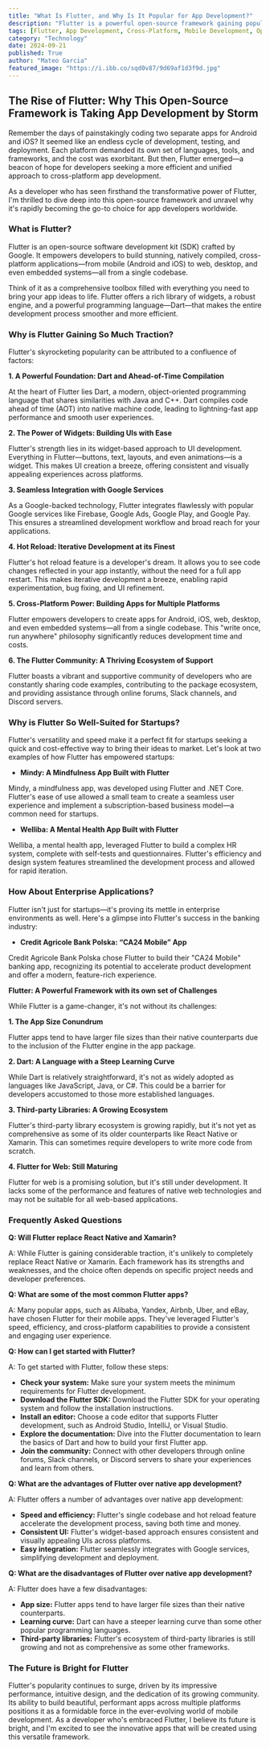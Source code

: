 ```yaml
---
title: "What Is Flutter, and Why Is It Popular for App Development?"
description: "Flutter is a powerful open-source framework gaining popularity for cross-platform app development. This post explains what Flutter is, its key features, why it's becoming a favorite, and how it benefits startups and enterprises. We also discuss its challenges and answer frequently asked questions."
tags: [Flutter, App Development, Cross-Platform, Mobile Development, Open Source, Dart, UI Design, Google, Software Development, Mobile Apps, Web Development, Startup, Enterprise, Framework, Technology, Programming]
category: "Technology"
date: 2024-09-21
published: True
author: "Mateo Garcia"
featured_image: "https://i.ibb.co/sqd0v87/9d69af1d3f9d.jpg"
---
```


## The Rise of Flutter: Why This Open-Source Framework is Taking App Development by Storm

Remember the days of painstakingly coding two separate apps for Android and iOS? It seemed like an endless cycle of development, testing, and deployment. Each platform demanded its own set of languages, tools, and frameworks, and the cost was exorbitant.  But then, Flutter emerged—a beacon of hope for developers seeking a more efficient and unified approach to cross-platform app development.

As a developer who has seen firsthand the transformative power of Flutter, I'm thrilled to dive deep into this open-source framework and unravel why it's rapidly becoming the go-to choice for app developers worldwide.

### What is Flutter?

Flutter is an open-source software development kit (SDK) crafted by Google. It empowers developers to build stunning, natively compiled, cross-platform applications—from mobile (Android and iOS) to web, desktop, and even embedded systems—all from a single codebase.

Think of it as a comprehensive toolbox filled with everything you need to bring your app ideas to life. Flutter offers a rich library of widgets, a robust engine, and a powerful programming language—Dart—that makes the entire development process smoother and more efficient.

### Why is Flutter Gaining So Much Traction?

Flutter's skyrocketing popularity can be attributed to a confluence of factors:

**1. A Powerful Foundation: Dart and Ahead-of-Time Compilation**

At the heart of Flutter lies Dart, a modern, object-oriented programming language that shares similarities with Java and C++. Dart compiles code ahead of time (AOT) into native machine code, leading to lightning-fast app performance and smooth user experiences.

**2.  The Power of Widgets: Building UIs with Ease**

Flutter's strength lies in its widget-based approach to UI development. Everything in Flutter—buttons, text, layouts, and even animations—is a widget. This makes UI creation a breeze, offering consistent and visually appealing experiences across platforms.

**3.  Seamless Integration with Google Services**

As a Google-backed technology, Flutter integrates flawlessly with popular Google services like Firebase, Google Ads, Google Play, and Google Pay. This ensures a streamlined development workflow and broad reach for your applications.

**4. Hot Reload: Iterative Development at its Finest**

Flutter's hot reload feature is a developer's dream. It allows you to see code changes reflected in your app instantly, without the need for a full app restart. This makes iterative development a breeze, enabling rapid experimentation, bug fixing, and UI refinement.

**5.  Cross-Platform Power: Building Apps for Multiple Platforms**

Flutter empowers developers to create apps for Android, iOS, web, desktop, and even embedded systems—all from a single codebase. This "write once, run anywhere" philosophy significantly reduces development time and costs.

**6.  The Flutter Community: A Thriving Ecosystem of Support**

Flutter boasts a vibrant and supportive community of developers who are constantly sharing code examples, contributing to the package ecosystem, and providing assistance through online forums, Slack channels, and Discord servers.

### Why is Flutter So Well-Suited for Startups?

Flutter's versatility and speed make it a perfect fit for startups seeking a quick and cost-effective way to bring their ideas to market. Let's look at two examples of how Flutter has empowered startups:

* **Mindy: A Mindfulness App Built with Flutter**

Mindy, a mindfulness app, was developed using Flutter and .NET Core. Flutter's ease of use allowed a small team to create a seamless user experience and implement a subscription-based business model—a common need for startups.

* **Welliba: A Mental Health App Built with Flutter**

Welliba, a mental health app, leveraged Flutter to build a complex HR system, complete with self-tests and questionnaires. Flutter's efficiency and design system features streamlined the development process and allowed for rapid iteration.

### How About Enterprise Applications?

Flutter isn't just for startups—it's proving its mettle in enterprise environments as well. Here's a glimpse into Flutter's success in the banking industry:

* **Credit Agricole Bank Polska: “CA24 Mobile” App**

Credit Agricole Bank Polska chose Flutter to build their "CA24 Mobile" banking app, recognizing its potential to accelerate product development and offer a modern, feature-rich experience. 

**Flutter: A Powerful Framework with its own set of Challenges**

While Flutter is a game-changer, it's not without its challenges:

**1.  The App Size Conundrum**

Flutter apps tend to have larger file sizes than their native counterparts due to the inclusion of the Flutter engine in the app package. 

**2.  Dart: A Language with a Steep Learning Curve**

While Dart is relatively straightforward, it's not as widely adopted as languages like JavaScript, Java, or C#. This could be a barrier for developers accustomed to those more established languages.

**3.  Third-party Libraries: A Growing Ecosystem**

Flutter's third-party library ecosystem is growing rapidly, but it's not yet as comprehensive as some of its older counterparts like React Native or Xamarin. This can sometimes require developers to write more code from scratch.

**4.  Flutter for Web: Still Maturing**

Flutter for web is a promising solution, but it's still under development. It lacks some of the performance and features of native web technologies and may not be suitable for all web-based applications.

###  Frequently Asked Questions

**Q: Will Flutter replace React Native and Xamarin?**

A: While Flutter is gaining considerable traction, it's unlikely to completely replace React Native or Xamarin. Each framework has its strengths and weaknesses, and the choice often depends on specific project needs and developer preferences.

**Q: What are some of the most common Flutter apps?**

A: Many popular apps, such as Alibaba, Yandex, Airbnb, Uber, and eBay, have chosen Flutter for their mobile apps. They've leveraged Flutter's speed, efficiency, and cross-platform capabilities to provide a consistent and engaging user experience.

**Q: How can I get started with Flutter?**

A: To get started with Flutter, follow these steps:

* **Check your system:** Make sure your system meets the minimum requirements for Flutter development.
* **Download the Flutter SDK:** Download the Flutter SDK for your operating system and follow the installation instructions.
* **Install an editor:** Choose a code editor that supports Flutter development, such as Android Studio, IntelliJ, or Visual Studio.
* **Explore the documentation:** Dive into the Flutter documentation to learn the basics of Dart and how to build your first Flutter app.
* **Join the community:** Connect with other developers through online forums, Slack channels, or Discord servers to share your experiences and learn from others.

**Q: What are the advantages of Flutter over native app development?**

A: Flutter offers a number of advantages over native app development:

* **Speed and efficiency:** Flutter's single codebase and hot reload feature accelerate the development process, saving both time and money.
* **Consistent UI:** Flutter's widget-based approach ensures consistent and visually appealing UIs across platforms.
* **Easy integration:** Flutter seamlessly integrates with Google services, simplifying development and deployment.

**Q: What are the disadvantages of Flutter over native app development?**

A: Flutter does have a few disadvantages:

* **App size:** Flutter apps tend to have larger file sizes than their native counterparts.
* **Learning curve:** Dart can have a steeper learning curve than some other popular programming languages.
* **Third-party libraries:** Flutter's ecosystem of third-party libraries is still growing and not as comprehensive as some other frameworks.

### The Future is Bright for Flutter

Flutter's popularity continues to surge, driven by its impressive performance, intuitive design, and the dedication of its growing community. Its ability to build beautiful, performant apps across multiple platforms positions it as a formidable force in the ever-evolving world of mobile development. As a developer who's embraced Flutter, I believe its future is bright, and I'm excited to see the innovative apps that will be created using this versatile framework.